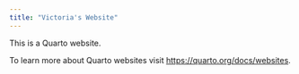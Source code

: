 ```yaml
---
title: "Victoria's Website"
---
```


This is a Quarto website.

To learn more about Quarto websites visit <https://quarto.org/docs/websites>.
